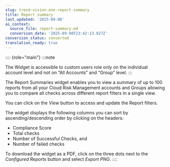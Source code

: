 ```yaml
---
slug: trend-vision-one-report-summary
title: Report summary
last_updated: '2025-09-08'
ai_context:
  source_file: report-summary.md
  conversion_date: '2025-09-08T23:42:13.827Z'
conversion_status: converted
translation_ready: true
---
```


:::: {role="main"}
:::note

The Widget is accessible to custom users role only on the individual account level and not on “All Accounts” and “Group” level.
:::

The Report Summaries widget enables you to view a summary of up to 100 reports from all your Cloud Risk Management accounts and Groups allowing you to compare all checks across different report filters in a single view.

You can click on the *View* button to access and update the Report filters.

The widget displays the following columns you can sort by ascending/descending order by clicking on the headers:

- Compliance Score
- Total checks
- Number of Successful Checks, and
- Number of failed checks

To download the widget as a PDF, click on the three dots next to the *Configured Reports* button and select *Export PNG*.
::::
